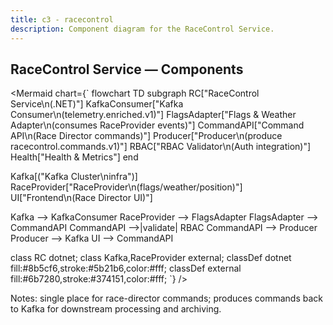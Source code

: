 ```yaml
---
title: c3 - racecontrol
description: Component diagram for the RaceControl Service.
---
```


## RaceControl Service — Components

<Mermaid chart={`
flowchart TD
  subgraph RC["RaceControl Service\n(.NET)"]
    KafkaConsumer["Kafka Consumer\n(telemetry.enriched.v1)"]
    FlagsAdapter["Flags & Weather Adapter\n(consumes RaceProvider events)"]
    CommandAPI["Command API\n(Race Director commands)"]
    Producer["Producer\n(produce racecontrol.commands.v1)"]
    RBAC["RBAC Validator\n(Auth integration)"]
    Health["Health & Metrics"]
  end

  Kafka[("Kafka Cluster\ninfra")]
  RaceProvider["RaceProvider\n(flags/weather/position)"]
  UI["Frontend\n(Race Director UI)"]

  Kafka --> KafkaConsumer
  RaceProvider --> FlagsAdapter
  FlagsAdapter --> CommandAPI
  CommandAPI -->|validate| RBAC
  CommandAPI --> Producer
  Producer --> Kafka
  UI --> CommandAPI

  class RC dotnet;
  class Kafka,RaceProvider external;
  classDef dotnet fill:#8b5cf6,stroke:#5b21b6,color:#fff;
  classDef external fill:#6b7280,stroke:#374151,color:#fff;
  `} />

Notes: single place for race-director commands; produces commands back to Kafka for downstream processing and archiving.
